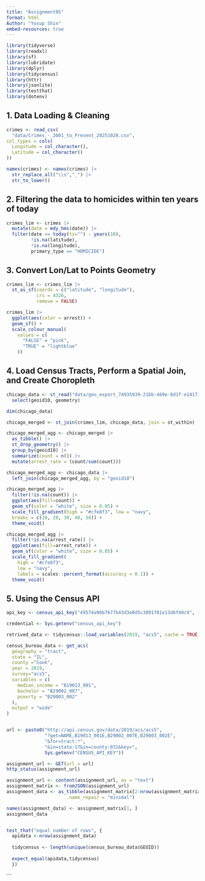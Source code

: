 ```yaml
---
title: "Assignment05"
format: html
Author: "Yosup Shin"
embed-resources: true
---
```


```r
library(tidyverse)
library(readxl)
library(sf)
library(lubridate)
library(dplyr)
library(tidycensus)
library(httr)
library(jsonlite)
library(testthat)
library(dotenv)
```

## 1. Data Loading & Cleaning
```r
crimes <- read_csv(
  "data/Crimes_-_2001_to_Present_20251020.csv",
col_types = cols(
  Longitude = col_character(),
  Latitude = col_character()
))

names(crimes) <- names(crimes) |>
  str_replace_all("\\s","_") |>
  str_to_lower()

```

## 2. Filtering the data to homicides within ten years of today
```r
crimes_lim <- crimes |>
  mutate(date = mdy_hms(date)) |>
  filter(date >= today(tz="") - years(10),
         !is.na(latitude),
         !is.na(longitude),
         primary_type == "HOMICIDE")
```

## 3. Convert Lon/Lat to Points Geometry
```r
crimes_lim <- crimes_lim |>
  st_as_sf(coords = c("latitude", "longitude"),
           crs = 4326,
           remove = FALSE)

crimes_lim |>
  ggplot(aes(color = arrest)) +
  geom_sf() +
  scale_colour_manual(
    values = c(
      "FALSE" = "pink",
      "TRUE" = "lightblue"
    )) 
```

## 4. Load Census Tracts, Perform a Spatial Join, and Create Choropleth

```r

chicago_data <- st_read("data/geo_export_74935939-21bb-469e-8d1f-e14171c59c67.shp") |>
  select(geoid10, geometry)

dim(chicago_data)

chicago_merged <- st_join(crimes_lim, chicago_data, join = st_within)

chicago_merged_agg <- chicago_merged |>
  as_tibble() |>
  st_drop_geometry() |>
  group_by(geoid10) |>
  summarize(count = n()) |>
  mutate(arrest_rate = (count/sum(count)))

chicago_merged_agg <- chicago_data |>
  left_join(chicago_merged_agg, by = "geoid10")

chicago_merged_agg |>
  filter(!is.na(count)) |>
  ggplot(aes(fill=count)) +
  geom_sf(color = "white", size = 0.05) + 
  scale_fill_gradient(high = "#cfe8f3", low = "navy",
  breaks = c(10, 20, 30, 40, 50)) +
  theme_void()

chicago_merged_agg |>
  filter(!is.na(arrest_rate)) |>
  ggplot(aes(fill=arrest_rate)) +
  geom_sf(color = "white", size = 0.05) + 
  scale_fill_gradient(
    high = "#cfe8f3", 
    low = "navy",
    labels = scales::percent_format(accuracy = 0.1)) +
  theme_void()
```

## 5. Using the Census API
```r
api_key <- census_api_key("49574a96b7677b43d3e0d5c3091f81e13d6f40c9", install = TRUE, overwrite = TRUE)

credential <- Sys.getenv("census_api_key")
```

```r
retrived_data <- tidycensus::load_variables(2019, "acs5", cache = TRUE)

census_bureau_data <- get_acs(
  geography = "tract",
  state = "IL",
  county ="Cook",
  year = 2019,
  survey="acs5",
  variables = c(
    median_income = "B19013_001",
    bachelor = "B29002_007",
    poverty = "B29003_002"
  ),
  output = "wide"
)


url <- paste0("http://api.census.gov/data/2019/acs/acs5",
              "?get=NAME,B19013_001E,B29002_007E,B29003_002E",
              "&for=tract:*",
              "&in=state:17&in=county:031&key=",
              Sys.getenv("CENSUS_API_KEY"))

assignment_url <- GET(url = url)
http_status(assignment_url)

assignment_url <- content(assignment_url, as = "text")
assignment_matrix <- fromJSON(assignment_url)
assignment_data <- as_tibble(assignment_matrix[2:nrow(assignment_matrix), ],
                      .name_repair = "minimal")

names(assignment_data) <- assignment_matrix[1, ]
assignment_data


test_that("equal number of rows", {
  apidata <-nrow(assignment_data)
  
  tidycensus <- length(unique(census_bureau_data$GEOID))
  
  expect_equal(apidata,tidycensus)
  })
```




```
